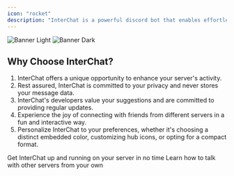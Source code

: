 ```yaml
---
icon: "rocket"
description: "InterChat is a powerful discord bot that enables effortless real-time cross-server communication. Start here to learn more about InterChat and how to set it up on your server."
---
```


<img
  className="block dark:hidden"
  src="/images/banner_light.svg"
  alt="Banner Light"
/>
<img
  className="hidden dark:block"
  src="/images/banner_dark.svg"
  alt="Banner Dark"
/>


## Why Choose InterChat?

1. InterChat offers a unique opportunity to enhance your server's activity.
2. Rest assured, InterChat is committed to your privacy and never stores your message data.
3. InterChat's developers value your suggestions and are committed to providing regular updates.
4. Experience the joy of connecting with friends from different servers in a fun and interactive way.
5. Personalize InterChat to your preferences, whether it's choosing a distinct embedded color, customizing hub icons, or opting for a compact format.

<CardGroup cols={2}>
  <Card
    title="Setup InterChat"
    icon="gear"
    href="/setup"
  >
    Get InterChat up and running on your server in no time
  </Card>
  <Card
    title="Start Chatting"
    icon="comments"
    href="/messaging"
  >
    Learn how to talk with other servers from your own
  </Card>
</CardGroup>
